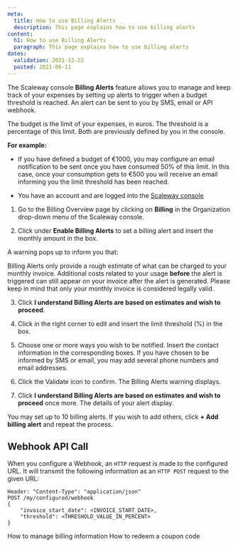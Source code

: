 ```yaml
---
meta:
  title: How to use Billing Alerts
  description: This page explains how to use billing alerts
content:
  h1: How to use Billing Alerts
  paragraph: This page explains how to use billing alerts
dates:
  validation: 2021-12-22
  posted: 2021-06-11
---
```


The Scaleway console **Billing Alerts** feature allows you to manage and keep track of your expenses by setting up alerts to trigger when a budget threshold is reached. An alert can be sent to you by SMS, email or API webhook.

The budget is the limit of your expenses, in euros. The threshold is a percentage of this limit. Both are previously defined by you in the console.

**For example:**

  - If you have defined a budget of €1000, you may configure an email notification to be sent once you have consumed 50% of this limit. In this case, once your consumption gets to €500 you will receive an email informing you the limit threshold has been reached.

<Message type="requirement">

  - You have an account and are logged into the [Scaleway console](https://console.scaleway.com) 

</Message>


1. Go to the Billing Overview page by clicking on **Billing** in the Organization drop-down menu of the Scaleway console.

2. Click <Icon name="toggle" /> under **Enable Billing Alerts** to set a billing alert and insert the monthly amount in the box.

  A warning pops up to inform you that:

  <Message type="important">

  Billing Alerts only provide a rough estimate of what can be charged to your monthly invoice. Additional costs related to your usage **before** the alert is triggered can still appear on your invoice after the alert is generated. Please keep in mind that only your monthly invoice is considered legally valid.

  </Message>

3. Click **I understand Billing Alerts are based on estimates and wish to proceed**.
  <Lightbox src="scaleway-billing-alerts-warning.webp" />

4. Click <Icon name="edit" /> in the right corner to edit and insert the limit threshold (%) in the box.

5. Choose one or more ways you wish to be notified. Insert the contact information in the corresponding boxes. If you have chosen to be informed by SMS or email, you may add several phone numbers and email addresses.
  <Lightbox src="scaleway-configuring-billing-alerts.webp" />

6. Click the Validate icon to confirm. The Billing Alerts warning displays.

7. Click **I understand Billing Alerts are based on estimates and wish to proceed** once more. The details of your alert display.

You may set up to 10 billing alerts. If you wish to add others, click **+ Add billing alert** and repeat the process.

## Webhook API Call

When you configure a Webhook, an `HTTP` request is made to the configured URL. It will transmit the following information as an `HTTP POST` request to the given URL:

```
Header: "Content-Type": "application/json"
POST /my/configured/webhook
{
    "invoice_start_date": <INVOICE_START_DATE>,
    "threshold": <THRESHOLD_VALUE_IN_PERCENT>
}
```

<Navigation title="See Also">
  <PreviousButton to="/console/my-account/how-to/manage-billing-information/">How to manage billing information</PreviousButton>
  <NextButton to="/console/my-account/how-to/redeem-coupon-code/">How to redeem a coupon code</NextButton>
</Navigation>
